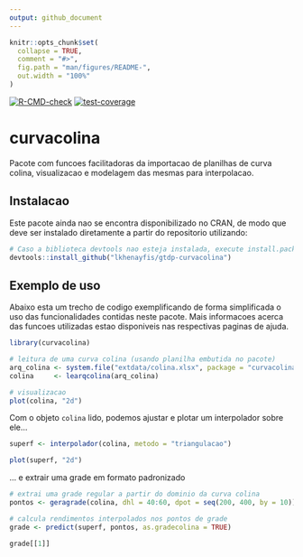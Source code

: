 ```yaml
---
output: github_document
---
```


<!-- README.md is generated from README.Rmd. Please edit that file -->

```r
knitr::opts_chunk$set(
  collapse = TRUE,
  comment = "#>",
  fig.path = "man/figures/README-",
  out.width = "100%"
)
```

<!-- badges: start -->
[![R-CMD-check](https://github.com/lkhenayfis/gtdp-curvacolina/workflows/R-CMD-check/badge.svg)](https://github.com/lkhenayfis/gtdp-curvacolina/actions)
[![test-coverage](https://github.com/lkhenayfis/gtdp-curvacolina/workflows/test-coverage/badge.svg)](https://github.com/lkhenayfis/gtdp-curvacolina/actions)
<!-- badges: end -->

# curvacolina

Pacote com funcoes facilitadoras da importacao de planilhas de curva colina, visualizacao e 
modelagem das mesmas para interpolacao. 

## Instalacao

Este pacote ainda nao se encontra disponibilizado no CRAN, de modo que deve ser instalado 
diretamente a partir do repositorio utilizando:

```r
# Caso a biblioteca devtools nao esteja instalada, execute install.packages("devtools") primeiro
devtools::install_github("lkhenayfis/gtdp-curvacolina")

```

## Exemplo de uso

Abaixo esta um trecho de codigo exemplificando de forma simplificada o uso das funcionalidades 
contidas neste pacote. Mais informacoes acerca das funcoes utilizadas estao disponiveis nas 
respectivas paginas de ajuda.

```r
library(curvacolina)

# leitura de uma curva colina (usando planilha embutida no pacote)
arq_colina <- system.file("extdata/colina.xlsx", package = "curvacolina")
colina     <- learqcolina(arq_colina)

# visualizacao
plot(colina, "2d")
```

Com o objeto `colina` lido, podemos ajustar e plotar um interpolador sobre ele...

```r
superf <- interpolador(colina, metodo = "triangulacao")

plot(superf, "2d")
```

... e extrair uma grade em formato padronizado

```r
# extrai uma grade regular a partir do dominio da curva colina
pontos <- geragrade(colina, dhl = 40:60, dpot = seq(200, 400, by = 10))

# calcula rendimentos interpolados nos pontos de grade
grade <- predict(superf, pontos, as.gradecolina = TRUE)

grade[[1]]
```
